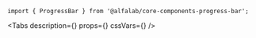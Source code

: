



<Meta
    title='Компоненты/ProgressBar'
    component={ProgressBar}
/>


<!-- Canvas -->

<Story name='ProgressBar'>
    <ProgressBar
        value={number('value', 40)}
        view={select('view', ['positive', 'negative'])}
    />
</Story>


<!-- Docs -->

<ComponentHeader
    name='ProgressBar'
    version={version}
    package='@alfalab/core-components-progress-bar'
    stage={2}
/>

```tsx
import { ProgressBar } from '@alfalab/core-components-progress-bar';
```

<Tabs
  description={<Description />}
  props={<Props of={ProgressBar} />}
  cssVars={<CssVars css={styles} />}
/>
